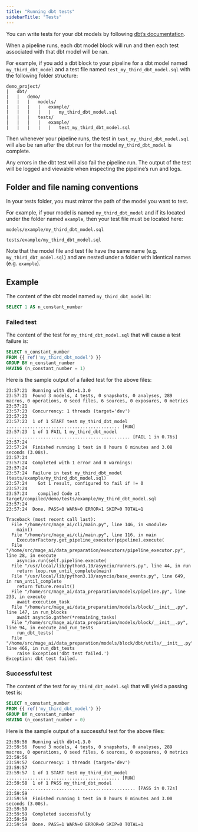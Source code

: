 ```yaml
---
title: "Running dbt tests"
sidebarTitle: "Tests"
---
```


You can write tests for your dbt models by following
[dbt’s documentation](https://docs.getdbt.com/docs/build/tests).

When a pipeline runs, each dbt model block will run and then each test
associated with that dbt model will be ran.

For example, if you add a dbt block to your pipeline for a dbt model named
`my_third_dbt_model` and a test file named `test_my_third_dbt_model.sql` with
the following folder structure:

```
demo_project/
|   dbt/
|   |   demo/
|   |   |   models/
|   |   |   |   example/
|   |   |   |   |   my_third_dbt_model.sql
|   |   |   tests/
|   |   |   |   example/
|   |   |   |   |   test_my_third_dbt_model.sql
```

Then whenever your pipeline runs, the test in `test_my_third_dbt_model.sql`
will also be ran after the dbt run for the model `my_third_dbt_model` is
complete.

Any errors in the dbt test will also fail the pipeline run. The output of the
test will be logged and viewable when inspecting the pipeline’s run and logs.

## Folder and file naming conventions

In your tests folder, you must mirror the path of the model you want to test.

For example, if your model is named `my_third_dbt_model` and if its located
under the folder named `example`, then your test file must be located here:

```
models/example/my_third_dbt_model.sql
```

```
tests/example/my_third_dbt_model.sql
```

Note that the model file and test file have the same name (e.g.
`my_third_dbt_model.sql`) and are nested under a folder with identical names
(e.g. `example`).

## Example

The content of the dbt model named `my_third_dbt_model` is:

```sql
SELECT 1 AS n_constant_number
```

### Failed test

The content of the test for `my_third_dbt_model.sql` that will cause a test
failure is:

```sql
SELECT n_constant_number
FROM {{ ref('my_third_dbt_model') }}
GROUP BY n_constant_number
HAVING (n_constant_number = 1)
```

Here is the sample output of a failed test for the above files:

```
23:57:21  Running with dbt=1.3.0
23:57:21  Found 3 models, 4 tests, 0 snapshots, 0 analyses, 289 macros, 0 operations, 0 seed files, 6 sources, 0 exposures, 0 metrics
23:57:21
23:57:23  Concurrency: 1 threads (target='dev')
23:57:23
23:57:23  1 of 1 START test my_third_dbt_model ........................................... [RUN]
23:57:23  1 of 1 FAIL 1 my_third_dbt_model ............................................... [FAIL 1 in 0.76s]
23:57:24
23:57:24  Finished running 1 test in 0 hours 0 minutes and 3.08 seconds (3.08s).
23:57:24
23:57:24  Completed with 1 error and 0 warnings:
23:57:24
23:57:24  Failure in test my_third_dbt_model (tests/example/my_third_dbt_model.sql)
23:57:24    Got 1 result, configured to fail if != 0
23:57:24
23:57:24    compiled Code at target/compiled/demo/tests/example/my_third_dbt_model.sql
23:57:24
23:57:24  Done. PASS=0 WARN=0 ERROR=1 SKIP=0 TOTAL=1

Traceback (most recent call last):
  File "/home/src/mage_ai/cli/main.py", line 146, in <module>
    main()
  File "/home/src/mage_ai/cli/main.py", line 116, in main
    ExecutorFactory.get_pipeline_executor(pipeline).execute(
  File "/home/src/mage_ai/data_preparation/executors/pipeline_executor.py", line 28, in execute
    asyncio.run(self.pipeline.execute(
  File "/usr/local/lib/python3.10/asyncio/runners.py", line 44, in run
    return loop.run_until_complete(main)
  File "/usr/local/lib/python3.10/asyncio/base_events.py", line 649, in run_until_complete
    return future.result()
  File "/home/src/mage_ai/data_preparation/models/pipeline.py", line 233, in execute
    await execution_task
  File "/home/src/mage_ai/data_preparation/models/block/__init__.py", line 147, in run_blocks
    await asyncio.gather(*remaining_tasks)
  File "/home/src/mage_ai/data_preparation/models/block/__init__.py", line 94, in execute_and_run_tests
    run_dbt_tests(
  File "/home/src/mage_ai/data_preparation/models/block/dbt/utils/__init__.py", line 466, in run_dbt_tests
    raise Exception('dbt test failed.')
Exception: dbt test failed.
```

### Successful test

The content of the test for `my_third_dbt_model.sql` that will yield a passing
test is:

```sql
SELECT n_constant_number
FROM {{ ref('my_third_dbt_model') }}
GROUP BY n_constant_number
HAVING (n_constant_number = 0)
```

Here is the sample output of a successful test for the above files:

```
23:59:56  Running with dbt=1.3.0
23:59:56  Found 3 models, 4 tests, 0 snapshots, 0 analyses, 289 macros, 0 operations, 0 seed files, 6 sources, 0 exposures, 0 metrics
23:59:56
23:59:57  Concurrency: 1 threads (target='dev')
23:59:57
23:59:57  1 of 1 START test my_third_dbt_model ........................................... [RUN]
23:59:58  1 of 1 PASS my_third_dbt_model ................................................. [PASS in 0.72s]
23:59:59
23:59:59  Finished running 1 test in 0 hours 0 minutes and 3.00 seconds (3.00s).
23:59:59
23:59:59  Completed successfully
23:59:59
23:59:59  Done. PASS=1 WARN=0 ERROR=0 SKIP=0 TOTAL=1
```
